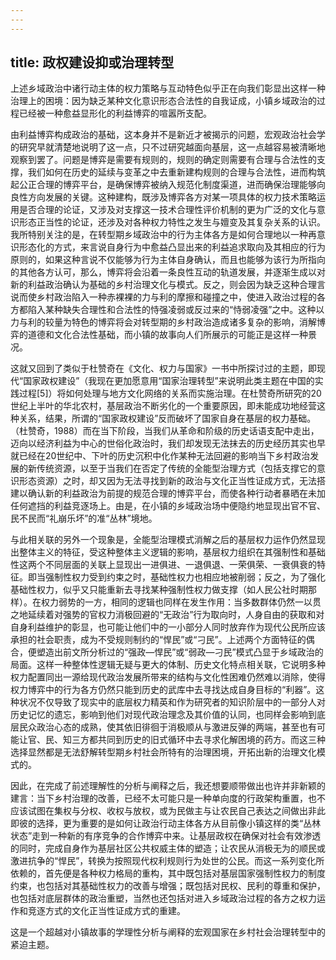 ```yaml
---
---
---
```

title: 政权建设抑或治理转型
---

上述乡域政治中诸行动主体的权力策略与互动特色似乎正在向我们彰显出这样一种治理上的困境：因为缺乏某种文化意识形态合法性的自我证成，小镇乡域政治的过程已经被一种愈益显形化的利益博弈的喧嚣所支配。

由利益博弈构成政治的基础，这本身并不是新近才被揭示的问题，宏观政治社会学的研究早就清楚地说明了这一点，只不过研究越面向基层，这一点越容易被清晰地观察到罢了。问题是博弈是需要有规则的，规则的确定则需要有合理与合法性的支撑，我们如何在历史的延续与变革之中去重新建构规则的合理与合法性，进而构筑起公正合理的博弈平台，是确保博弈被纳入规范化制度渠道，进而确保治理能够向良性方向发展的关键。这种建构，既涉及博弈各方对某一项具体的权力技术策略运用是否合理的论证，又涉及对支撑这一技术合理性评价机制的更为广泛的文化与意识形态正当性的论证，还涉及对各种权力特性之发生与嬗变及其复杂关系的认识。我所特别关注的是，在转型期乡域政治中的行为主体各方是如何合理地以一种再意识形态化的方式，来言说自身行为中愈益凸显出来的利益追求取向及其相应的行为原则的，如果这种言说不仅能够为行为主体自身确认，而且也能够为该行为所指向的其他各方认可，那么，博弈将会沿着一条良性互动的轨道发展，并逐渐生成以对新的利益政治确认为基础的乡村治理文化与模式。反之，则会因为缺乏这种合理言说而使乡村政治陷入一种赤裸裸的力与利的摩擦和碰撞之中，使进入政治过程的各方都陷入某种缺失合理性和合法性的恃强凌弱或反过来的“恃弱凌强”之中。这种以力与利的较量为特色的博弈将会对转型期的乡村政治造成诸多复杂的影响，消解博弈的道德和文化合法性基础，而小镇的故事向人们所展示的可能正是这样一种景况。

这就又回到了类似于杜赞奇在《文化、权力与国家》一书中所探讨过的主题，即现代“国家政权建设”（我现在更加愿意用“国家治理转型”来说明此类主题在中国的实践过程[5]）将如何处理与地方文化网络的关系而实施治理。在杜赞奇所研究的20世纪上半叶的华北农村，基层政治不断劣化的一个重要原因，即未能成功地经营这种关系，结果，所谓的“国家政权建设”反而破坏了国家自身在基层的权力基础。（杜赞奇，1988）而在当下阶段，当我们从革命和阶级的历史话语支配中走出，迈向以经济利益为中心的世俗化政治时，我们却发现无法抹去的历史经历其实也早就已经在20世纪中、下叶的历史沉积中化作某种无法回避的影响当下乡村政治发展的新传统资源，以至于当我们在否定了传统的全能型治理方式（包括支撑它的意识形态资源）之时，却又因为无法寻找到新的政治与文化正当性证成方式，无法搭建以确认新的利益政治为前提的规范合理的博弈平台，而使各种行动者暴晒在未加任何遮挡的利益竞逐场上。由是，在小镇的乡域政治场中便隐约地显现出官不官、民不民而“礼崩乐坏”的准“丛林”境地。

与此相关联的另外一个现象是，全能型治理模式消解之后的基层权力运作仍然显现出整体主义的特征，受这种整体主义逻辑的影响，基层权力组织在其强制性和基础性这两个不同层面的关联上显现出一进俱进、一退俱退、一荣俱荣、一衰俱衰的特征。即当强制性权力受到约束之时，基础性权力也相应地被削弱；反之，为了强化基础性权力，似乎又只能重新去寻找某种强制性权力做支撑（如人民公社时期那样）。在权力弱势的一方，相同的逻辑也同样在发生作用：当多数群体仍然一以贯之地延续着对强势的官权力消极回避的“无政治”行为取向时，人身自由的获取和对自身利益维护的彰显，也可能让他们中的一小部分人同时放弃作为现代公民所应该承担的社会职责，成为不受规则制约的“悍民”或“刁民”。上述两个方面特征的偶合，便塑造出前文所分析过的“强政—悍民”或“弱政—刁民”模式凸显于乡域政治的局面。这样一种整体性逻辑无疑与更大的体制、历史文化特点相关联，它说明多种权力配置同出一源给现代政治发展所带来的结构与文化性困难仍然难以消除，使得权力博弈中的行为各方仍然只能到历史的武库中去寻找达成自身目标的“利器”。这种状况不仅导致了现实中的底层权力精英和作为研究者的知识阶层中的一部分人对历史记忆的遗忘，影响到他们对现代政治理念及其价值的认同，也同样会影响到底层民众政治心态的成熟，使其依旧徘徊于消极顺从与激进反弹的两端，甚至也有可能让官、民、知三方都共同到历史的旧式循环中去寻求化解困境的药方。而这三种选择显然都是无法舒解转型期乡村社会所特有的治理困境，开拓出新的治理文化模式的。

因此，在完成了前述理解性的分析与阐释之后，我还想要顺带做出也许并非新颖的建言：当下乡村治理的改善，已经不太可能只是一种单向度的行政架构重置，也不应该试图在集权与分权、收权与放权，或为民做主与让农民自己表达之间做出非此即彼的选择，更为重要的是如何让政治行动主体各方从目前像小镇这样的类“丛林状态”走到一种新的有序竞争的合作博弈中来。让基层政权在确保对社会有效渗透的同时，完成自身作为基层社区公共权威主体的塑造；让农民从消极无为的顺民或激进抗争的“悍民”，转换为按照现代权利规则行为处世的公民。而这一系列变化所依赖的，首先便是各种权力格局的重构，其中既包括对基层国家强制性权力的制度约束，也包括对其基础性权力的改善与增强；既包括对民权、民利的尊重和保护，也包括对底层群体的政治重塑，当然也还包括对进入乡域政治过程的各方之权力运作和竞逐方式的文化正当性证成方式的重建。

这是一个超越对小镇故事的学理性分析与阐释的宏观国家在乡村社会治理转型中的紧迫主题。